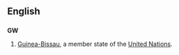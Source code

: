 ==English==
==={{abbreviation}}===
'''GW'''
#[[Guinea-Bissau]], a member state of the [[United Nations]].